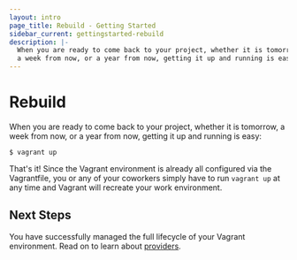 ```yaml
---
layout: intro
page_title: Rebuild - Getting Started
sidebar_current: gettingstarted-rebuild
description: |-
  When you are ready to come back to your project, whether it is tomorrow,
  a week from now, or a year from now, getting it up and running is easy:
---
```


# Rebuild

When you are ready to come back to your project, whether it is tomorrow,
a week from now, or a year from now, getting it up and running is easy:

```
$ vagrant up
```

That's it! Since the Vagrant environment is already all configured via
the Vagrantfile, you or any of your coworkers simply have to run
`vagrant up` at any time and Vagrant will recreate your work environment.

## Next Steps

You have successfully managed the full lifecycle of your Vagrant environment.
Read on to learn about [providers](/intro/getting-started/providers.html).
